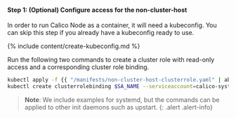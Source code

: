 #### Step 1: (Optional) Configure access for the non-cluster-host
In order to run Calico Node as a container, it will need a kubeconfig. You can skip this step if you already have a kubeconfig ready to use.

{% include content/create-kubeconfig.md %}

Run the following two commands to create a cluster role with read-only access and a corresponding cluster role binding.

```bash
kubectl apply -f {{ "/manifests/non-cluster-host-clusterrole.yaml" | absolute_url }}
kubectl create clusterrolebinding $SA_NAME --serviceaccount=calico-system:$SA_NAME --clusterrole=non-cluster-host-read-only
```

> **Note**: We include examples for systemd, but the commands can be
> applied to other init daemons such as upstart.
{: .alert .alert-info}


